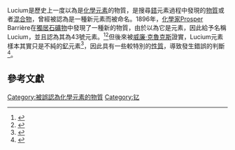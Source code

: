 Lucium是歷史上一度以為是[[化學元素|化學元素]]的物質，是搜尋[[鎝|鎝]]元素過程中發現的[[物質|物質]]或者[[混合物|混合物]]，曾經被認為是一種新元素而被命名。1896年，[[化學家|化學家]]Prosper Barrière在[[獨居石|獨居石]][[礦物|礦物]]中發現了一種新的物質，由於以為它是元素，因此給予名稱Lucium，並且認為其為43號元素。<ref>
{{cite journal
 | last1 = |first1 =
 | year = 1897
 | title = Referate
 | trans_title =
 | journal = [[Zeitschrift_für_anorganische_Chemie|Zeitschrift für anorganische Chemie]]
 | volume = 15 |issue=1 | pages = 456
 | doi = 10.1002/zaac.18970150164
}}</ref><ref>
{{cite journal
 | last1 = H | first1 = J. L.
 | year = 1896
 | title = Notes on Inorganic Chemistry
 | volume = 4 | issue = 100 | pages = 790–791
 | journal = [[Science_(journal)|Science]]
 | bibcode = 1896Sci.....4..790H
 | doi = 10.1126/science.4.100.790-a
 | pmid = 17734842
}}</ref>但後來被[[威廉·克魯克斯|威廉·克魯克斯]]證實，Lucium元素樣本其實只是不純的[[釔|釔]]元素<ref>
{{cite book
 | last1=Brock |first1=W. H.
 | year = 2008
 | title = William Crookes (1832–1919) and the commercialization of science
 | url = http://books.google.com/?id=Dd75mKOE4BMC&pg=PA322
 | page = 322
 | publisher = [[Ashgate_Publishing|Ashgate Publishing]]
 | isbn = 978-0-7546-6322-5
}}</ref>，因此具有一些較特別的[[性質|性質]]，導致發生錯誤的判斷<ref>{{cite journal
 |last1=Winkler |first1=C.
 |year=1897
 |title=Ueber die Entdeckung neuer Elemente im Verlaufe der letzten fünfundzwanzig Jahre und damit zusammenhängende Fragen
 |trans_title=
 |journal=[[Berichte_der_deutschen_chemischen_Gesellschaft|Berichte der deutschen chemischen Gesellschaft]]
 |volume=30 |pages=6
 |doi=10.1002/cber.18970300103
}}</ref>。

== 參考文獻 ==
{{Reflist}}

[[Category:被誤認為化學元素的物質|Category:被誤認為化學元素的物質]]
[[Category:钇|Category:钇]]